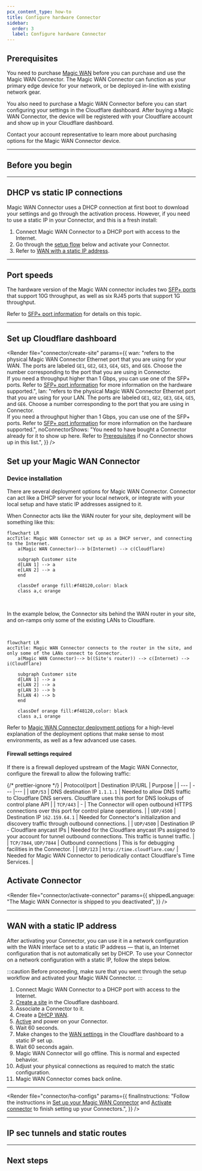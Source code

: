 ```yaml
---
pcx_content_type: how-to
title: Configure hardware Connector
sidebar:
  order: 3
  label: Configure hardware Connector
---
```



## Prerequisites

You need to purchase [Magic WAN](https://www.cloudflare.com/magic-wan/) before you can purchase and use the Magic WAN Connector. The Magic WAN Connector can function as your primary edge device for your network, or be deployed in-line with existing network gear.

You also need to purchase a Magic WAN Connector before you can start configuring your settings in the Cloudflare dashboard. After buying a Magic WAN Connector, the device will be registered with your Cloudflare account and show up in your Cloudflare dashboard.

Contact your account representative to learn more about purchasing options for the Magic WAN Connector device.

---

## Before you begin

<Render file="connector/before-you-begin" />

---

## DHCP vs static IP connections

Magic WAN Connector uses a DHCP connection at first boot to download your settings and go through the activation process. However, if you need to use a static IP in your Connector, and this is a fresh install:
1. Connect Magic WAN Connector to a DHCP port with access to the Internet.
2. Go through the [setup flow](#set-up-cloudflare-dashboard) below and activate your Connector.
3. Refer to [WAN with a static IP address](#wan-with-a-static-ip-address).

---

## Port speeds

The hardware version of the Magic WAN connector includes two [SFP+ ports](https://en.wikipedia.org/wiki/Small_Form-factor_Pluggable) that support 10G throughput, as well as six RJ45 ports that support 1G throughput.

Refer to [SFP+ port information](/magic-wan/configuration/connector/configure-hardware-connector/sfp-port-information/) for details on this topic.

---

## Set up Cloudflare dashboard

<Render
	file="connector/create-site"
	params={{
		wan: "refers to the physical Magic WAN Connector Ethernet port that you are using for your WAN. The ports are labeled `GE1`, `GE2`, `GE3`, `GE4`, `GE5`, and `GE6`. Choose the number corresponding to the port that you are using in Connector. <br> If you need a throughput higher than 1 Gbps, you can use one of the SFP+ ports. Refer to [SFP+ port information](/magic-wan/configuration/connector/configure-hardware-connector/sfp-port-information/) for more information on the hardware supported.",
		lan: "refers to the physical Magic WAN Connector Ethernet port that you are using for your LAN. The ports are labeled `GE1`, `GE2`, `GE3`, `GE4`, `GE5`, and `GE6`. Choose a number corresponding to the port that you are using in Connector. <br> If you need a throughput higher than 1 Gbps, you can use one of the SFP+ ports. Refer to [SFP+ port information](/magic-wan/configuration/connector/configure-hardware-connector/sfp-port-information/) for more information on the hardware supported.",
		noConnectorShows:
			"You need to have bought a Connector already for it to show up here. Refer to [Prerequisites](#prerequisites) if no Connector shows up in this list.",
	}}
/>

## Set up your Magic WAN Connector

### Device installation

There are several deployment options for Magic WAN Connector. Connector can act like a DHCP server for your local network, or integrate with your local setup and have static IP addresses assigned to it.

When Connector acts like the WAN router for your site, deployment will be something like this:

```mermaid
flowchart LR
accTitle: Magic WAN Connector set up as a DHCP server, and connecting to the Internet.
    a(Magic WAN Connector)--> b(Internet) --> c(Cloudflare)

    subgraph Customer site
    d[LAN 1] --> a
    e[LAN 2] --> a
    end

    classDef orange fill:#f48120,color: black
    class a,c orange
```

<br />

In the example below, the Connector sits behind the WAN router in your site, and on-ramps only some of the existing LANs to Cloudflare.

<br />

```mermaid
flowchart LR
accTitle: Magic WAN Connector connects to the router in the site, and only some of the LANs connect to Connector.
    a(Magic WAN Connector)--> b((Site's router)) --> c(Internet) --> i(Cloudflare)

    subgraph Customer site
    d[LAN 1] --> a
    e[LAN 2] --> a
    g(LAN 3) --> b
    h(LAN 4) --> b
    end

    classDef orange fill:#f48120,color: black
    class a,i orange
```

Refer to [Magic WAN Connector deployment options](/reference-architecture/diagrams/sase/magic-wan-connector-deployment/) for a high-level explanation of the deployment options that make sense to most environments, as well as a few advanced use cases.

#### Firewall settings required

If there is a firewall deployed upstream of the Magic WAN Connector, configure the firewall to allow the following traffic:

{/* prettier-ignore */}
| Protocol/port | Destination IP/URL | Purpose |
| --- | --- |--- |
| `UDP/53` | DNS destination IP `1.1.1.1` | Needed to allow DNS traffic to Cloudflare DNS servers. Cloudflare uses this port for DNS lookups of control plane API |
| `TCP/443` | - | The Connector will open outbound HTTPS connections over this port for control plane operations. |
| `UDP/4500` | Destination IP `162.159.64.1` | Needed for Connector's initialization and discovery traffic through outbound connections. |
| `UDP/4500` | Destination IP - Cloudflare anycast IPs | Needed for the Cloudflare <GlossaryTooltip term="anycast" link="/magic-wan/configuration/manually/how-to/configure-tunnels/">anycast IPs</GlossaryTooltip> assigned to your account for tunnel outbound connections. This traffic is tunnel traffic. |
| `TCP/7844`, `UDP/7844` | Outbound connections | This is for debugging facilities in the Connector. |
| `UDP/123` | `http://time.cloudflare.com/` | Needed for Magic WAN Connector to periodically contact Cloudflare's Time Services. |

## Activate Connector

<Render
	file="connector/activate-connector"
	params={{
		shippedLanguage: "The Magic WAN Connector is shipped to you deactivated",
	}}
/>

---

## WAN with a static IP address

After activating your Connector, you can use it in a network configuration with the WAN interface set to a static IP address — that is, an Internet configuration that is not automatically set by DHCP. To use your Connector on a network configuration with a static IP, follow the steps below.

:::caution
Before proceeding, make sure that you went through the setup workflow and activated your Magic WAN Connector.
:::

1. Connect Magic WAN Connector to a DHCP port with access to the Internet.
2. [Create a site](#1-create-a-site) in the Cloudflare dashboard.
3. Associate a Connector to it.
4. Create a [DHCP WAN](#2-create-a-wan).
5. [Active](#activate-connector) and power on your Connector.
6. Wait 60 seconds.
7. Make changes to the [WAN settings](#2-create-a-wan) in the Cloudflare dashboard to a static IP set up.
8. Wait 60 seconds again.
9. Magic WAN Connector will go offline. This is normal and expected behavior.
10. Adjust your physical connections as required to match the static configuration.
11. Magic WAN Connector comes back online.

---

<Render
	file="connector/ha-configs"
	params={{
		finalInstructions:
			"Follow the instructions in [Set up your Magic WAN Connector](#set-up-your-magic-wan-connector) and [Activate connector](#activate-connector) to finish setting up your Connectors.",
	}}
/>

---

## IP sec tunnels and static routes

<Render file="connector/ipsec-static-tunnels" />

---

## Next steps

<Render file="connector/next-steps" />
